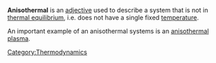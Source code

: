 {{Orphan}}
'''Anisothermal''' is an [[adjective]] used to describe a system that is not in [[thermal equilibrium]], i.e. does not have a single fixed [[temperature]]. 

An important example of an anisothermal systems is an [[anisothermal plasma]].

{{thermodynamics-stub}}
[[Category:Thermodynamics]]